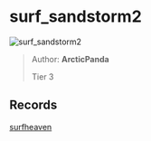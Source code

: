 
# surf_sandstorm2

![surf_sandstorm2](https://raw.githubusercontent.com/Sayt123/SurfMapPics/Maps-and-bonuses/csgo/surf_sandstorm2.jpg)

> Author: **ArcticPanda**
>
> Tier 3

## Records

[surfheaven](https://surfheaven.eu/map/surf_sandstorm2)
